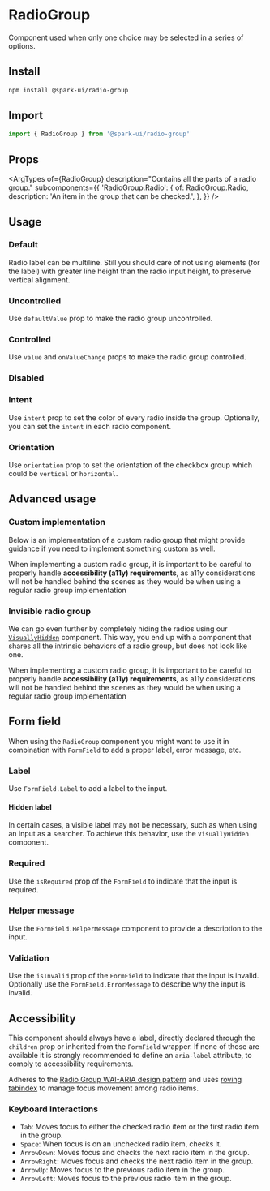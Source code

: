 
<Meta of={stories} />

# RadioGroup

Component used when only one choice may be selected in a series of options.

## Install

```sh
npm install @spark-ui/radio-group
```

## Import

```ts
import { RadioGroup } from '@spark-ui/radio-group'
```

## Props

<ArgTypes
  of={RadioGroup}
  description="Contains all the parts of a radio group."
  subcomponents={{
    'RadioGroup.Radio': {
      of: RadioGroup.Radio,
      description: 'An item in the group that can be checked.',
    },
  }}
/>

## Usage

### Default

Radio label can be multiline. Still you should care of not using elements (for the label) with greater line height than the radio input height, to preserve vertical alignment.

<Canvas of={stories.Default} />

### Uncontrolled

Use `defaultValue` prop to make the radio group uncontrolled.

<Canvas of={stories.Uncontrolled} />

### Controlled

Use `value` and `onValueChange` props to make the radio group controlled.

<Canvas of={stories.Controlled} />

### Disabled

<Canvas of={stories.Disabled} />

### Intent

Use `intent` prop to set the color of every radio inside the group. Optionally, you can set the `intent` in each radio component.

<Canvas of={stories.Intent} />

### Orientation

Use `orientation` prop to set the orientation of the checkbox group which could be `vertical` or `horizontal`.

<Canvas of={stories.Orientation} />

## Advanced usage

### Custom implementation

Below is an implementation of a custom radio group that might provide guidance if you need to implement something custom as well.

When implementing a custom radio group, it is important to be careful to properly handle **accessibility (a11y) requirements**, as a11y considerations will not be handled behind the scenes as they would be when using a regular radio group implementation

<Canvas of={stories.CustomImplementation} />

### Invisible radio group

We can go even further by completely hiding the radios using our [`VisuallyHidden`](?path=/docs/components-visuallyhidden--docs#visuallyhidden) component. This way, you end up with a component that shares all the intrinsic behaviors of a radio group, but does not look like one.

When implementing a custom radio group, it is important to be careful to properly handle **accessibility (a11y) requirements**, as a11y considerations will not be handled behind the scenes as they would be when using a regular radio group implementation

<Canvas of={stories.InvisibleRadioGroup} />

## Form field

When using the `RadioGroup` component you might want to use it in combination with `FormField` to add a proper label, error message, etc.

### Label

Use `FormField.Label` to add a label to the input.

<Canvas of={stories.FieldLabel} />

#### Hidden label

In certain cases, a visible label may not be necessary, such as when using an input as a searcher. To achieve this behavior, use the `VisuallyHidden` component.

<Canvas of={stories.FieldHiddenLabel} />

### Required

Use the `isRequired` prop of the `FormField` to indicate that the input is required.

<Canvas of={stories.FieldRequired} />

### Helper message

Use the `FormField.HelperMessage` component to provide a description to the input.

<Canvas of={stories.FieldHelperMessage} />

### Validation

Use the `isInvalid` prop of the `FormField` to indicate that the input is invalid. Optionally use the `FormField.ErrorMessage` to describe why the input is invalid.

<Canvas of={stories.FieldInvalid} />

## Accessibility

This component should always have a label, directly declared through the `children` prop or inherited from the `FormField` wrapper. If none of those are available it is strongly recommended to define an `aria-label` attribute, to comply to accessibility requirements.

Adheres to the [Radio Group WAI-ARIA design pattern](https://www.w3.org/WAI/ARIA/apg/patterns/radiobutton) and uses [roving tabindex](https://www.w3.org/TR/wai-aria-practices-1.2/examples/radio/radio.html) to manage focus movement among radio items.

### Keyboard Interactions

- `Tab`: Moves focus to either the checked radio item or the first radio item in the group.
- `Space`: When focus is on an unchecked radio item, checks it.
- `ArrowDown`: Moves focus and checks the next radio item in the group.
- `ArrowRight`: Moves focus and checks the next radio item in the group.
- `ArrowUp`: Moves focus to the previous radio item in the group.
- `ArrowLeft`: Moves focus to the previous radio item in the group.
